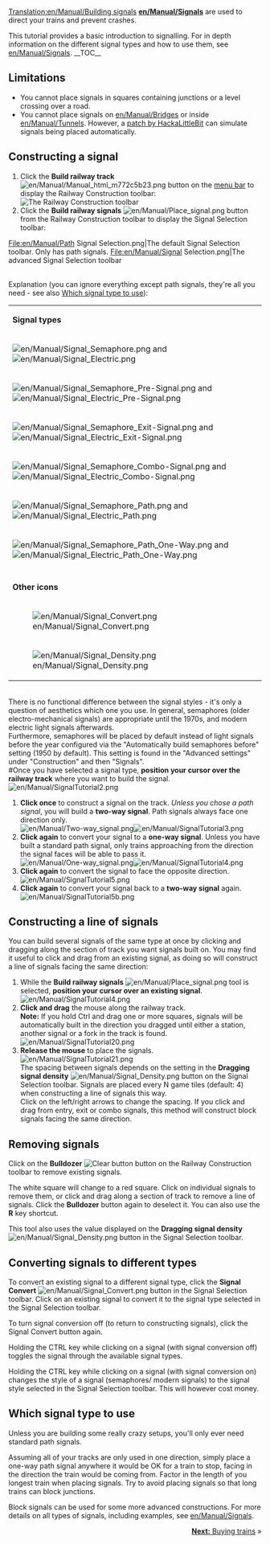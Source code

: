 [[Translation:en/Manual/Building signals]]
{{en/Manual/Tutorial/Navigation}}
'''[[en/Manual/Signals]]''' are used to direct your trains and prevent crashes.

This tutorial provides a basic introduction to signalling. For in depth information on the different signal types and how to use them, see [[en/Manual/Signals]].
__TOC__
== Limitations ==
* You cannot place signals in squares containing junctions or a level crossing over a road.
* You cannot place signals on [[en/Manual/Bridges]] or inside [[en/Manual/Tunnels]]. However, a [[en/Community/Patches/Tunnel Signals|patch by HackaLittleBit]] can simulate signals being placed automatically.

== Constructing a signal ==
#Click the '''Build railway track''' [[File:en/Manual/Manual html m772c5b23.png]] button on the [[en/Manual/Game interface#the-menu-bar|menu bar]] to display the Railway Construction toolbar:<br/>[[File:en/Manual/Railroad Construction.png|none|frame|The Railway Construction toolbar]]
#Click the '''Build railway signals''' [[File:en/Manual/Place signal.png]] button from the Railway Construction toolbar to display the Signal Selection toolbar:<br/>
<gallery>
File:en/Manual/Path Signal Selection.png|The default Signal Selection toolbar. Only has path signals.
File:en/Manual/Signal Selection.png|The advanced Signal Selection toolbar
</gallery>
<br/>Explanation (you can ignore everything except path signals, they're all you need - see also [[en/Manual/Building signals#which-signal-type-to-use|Which signal type to use]]):
{|
|-
|colspan=2|'''Signal types'''
|-
|[[File:en/Manual/Signal Semaphore.png]] and [[File:en/Manual/Signal Electric.png]]||[[en/Manual/Signals#block-signals|Block signal]]
|-
|[[File:en/Manual/Signal Semaphore Pre-Signal.png]] and [[File:en/Manual/Signal Electric Pre-Signal.png]]||[[en/Manual/Signals#entry-pre-signals|Entry pre-signal]]
|-
|[[File:en/Manual/Signal Semaphore Exit-Signal.png]] and [[File:en/Manual/Signal Electric Exit-Signal.png]]||[[en/Manual/Signals#exit-signals|Exit-signal]]
|-
|[[File:en/Manual/Signal Semaphore Combo-Signal.png]] and [[File:en/Manual/Signal Electric Combo-Signal.png]]||[[en/Manual/Signals#combo-signals|Combo-signal]]
|-
|[[File:en/Manual/Signal Semaphore Path.png]] and [[File:en/Manual/Signal Electric Path.png]]||[[en/Manual/Signals#path-signals|Standard path signal]] (can be passed in the reverse direction, and is ignored in that case)
|-
|[[File:en/Manual/Signal Semaphore Path One-Way.png]] and [[File:en/Manual/Signal Electric Path One-Way.png]]||[[en/Manual/Signals#path-signals|One-way path signal]] (cannot be passed in the reverse direction)
|-
|-
|colspan=2|'''Other icons'''
|-
|[[File:en/Manual/Signal Convert.png]]|| Signal conversion tool - converts the signal type on the ''track'' to the one selected in the ''toolbar''. See [[en/Manual/Building signals#converting-signals-to-different-types|Building signals]]
|-
|[[File:en/Manual/Signal Density.png]]|| Signal density tool - sets how closely the signals are placed when auto build of signals are used. See [[en/Manual/Building signals#constructing-a-line-of-signals|Building signals]]
|}<br/>There is no functional difference between the signal styles - it's only a question of aesthetics which one you use. In general, semaphores (older electro-mechanical signals) are appropriate until the 1970s, and modern electric light signals afterwards.<br/>Furthermore, semaphores will be placed by default instead of light signals before the year configured via the "Automatically build semaphores before" setting (1950 by default). This setting is found in the "Advanced settings" under "Construction" and then "Signals".<br/>
#Once you have selected a signal type, '''position your cursor over the railway track''' where you want to build the signal.<br/>[[File:en/Manual/SignalTutorial2.png|none|frame]]
#'''Click once''' to construct a signal on the track. ''Unless you chose a path signal'', you will build a '''two-way signal'''. Path signals always face one direction only.<br/>[[File:en/Manual/Two-way signal.png|frame|left]][[File:en/Manual/SignalTutorial3.png|none|frame]]
#'''Click again''' to convert your signal to a '''one-way signal'''. Unless you have built a standard path signal, only trains approaching from the direction the signal faces will be able to pass it.<br/>[[File:en/Manual/One-way signal.png|frame|left]][[File:en/Manual/SignalTutorial4.png|none|frame]]
#'''Click again''' to convert the signal to face the opposite direction.<br/>[[File:en/Manual/SignalTutorial5.png|none|frame]]
#'''Click again''' to convert your signal back to a '''two-way signal''' again.<br/>[[File:en/Manual/SignalTutorial5b.png|none|frame]]

== Constructing a line of signals ==
You can build several signals of the same type at once by clicking and dragging along the section of track you want signals built on. You may find it useful to click and drag from an existing signal, as doing so will construct a line of signals facing the same direction:
#While the '''Build railway signals''' [[File:en/Manual/Place signal.png]] tool is selected, '''position your cursor over an existing signal'''.<br/>[[File:en/Manual/SignalTutorial4.png|none|frame]]
#'''Click and drag''' the mouse along the railway track.<br/><b>Note:</b> If you hold Ctrl and drag one or more squares, signals will be automatically built in the direction you dragged until either a station, another signal or a fork in the track is found.<br/>[[File:en/Manual/SignalTutorial20.png|none|frame]]
#'''Release the mouse''' to place the signals.<br/>[[File:en/Manual/SignalTutorial21.png|none|frame]]<br/>The spacing between signals depends on the setting in the '''Dragging signal density''' [[File:en/Manual/Signal Density.png]] button on the Signal Selection toolbar. Signals are placed every N game tiles (default: 4) when constructing a line of signals this way.<br/>Click on the left/right arrows to change the spacing. If you click and drag from entry, exit or combo signals, this method will construct block signals facing the same direction.

== Removing signals ==
Click on the '''Bulldozer''' [[File:en/Manual/Toggle clear active.png|Clear button]] button on the Railway Construction toolbar to remove existing signals.

The white square will change to a red square. Click on individual signals to remove them, or click and drag along a section of track to remove a line of signals. Click the '''Bulldozer''' button again to deselect it. You can also use the '''R''' key shortcut.

This tool also uses the value displayed on the '''Dragging signal density'''[[File:en/Manual/Signal Density.png]] button in the Signal Selection toolbar.

== Converting signals to different types ==
To convert an existing signal to a different signal type, click the '''Signal Convert''' [[File:en/Manual/Signal Convert.png]] button in the Signal Selection toolbar. Click on an existing signal to convert it to the signal type selected in the Signal Selection toolbar.

To turn signal conversion off (to return to constructing signals), click the Signal Convert button again.

Holding the CTRL key while clicking on a signal (with signal conversion off) toggles the signal through the available signal types.

Holding the CTRL key while clicking on a signal (with signal conversion on) changes the style of a signal (semaphores/ modern signals) to the signal style selected in the Signal Selection toolbar. This will however cost money.

== Which signal type to use ==
Unless you are building some really crazy setups, you'll only ever need standard path signals.

Assuming all of your tracks are only used in one direction, simply place a one-way path signal anywhere it would be OK for a train to stop, facing in the direction the train would be coming from. Factor in the length of you longest train when placing signals. Try to avoid placing signals so that long trains can block junctions.

Block signals can be used for some more advanced constructions. For more details on all types of signals, including examples, see [[en/Manual/Signals]].

<span style="float: right">[[en/Manual/Buying trains|'''Next:''' Buying trains]] &raquo;</span>